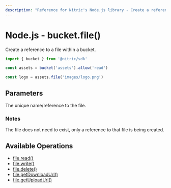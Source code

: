 ```yaml
---
description: "Reference for Nitric's Node.js library - Create a reference to a file within a bucket."
---
```


# Node.js - bucket.file()

Create a reference to a file within a bucket.

```javascript
import { bucket } from '@nitric/sdk'

const assets = bucket('assets').allow('read')

const logo = assets.file('images/logo.png')
```

## Parameters

<Properties>
  <Property name="name" required type="string">
    The unique name/reference to the file.
  </Property>
</Properties>

### Notes

The file does not need to exist, only a reference to that file is being created.

## Available Operations

- [file.read()](./bucket-file-read)
- [file.write()](./bucket-file-write)
- [file.delete()](./bucket-file-delete)
- [file.getDownloadUrl()](./bucket-file-downloadurl)
- [file.getUploadUrl()](./bucket-file-uploadurl)
